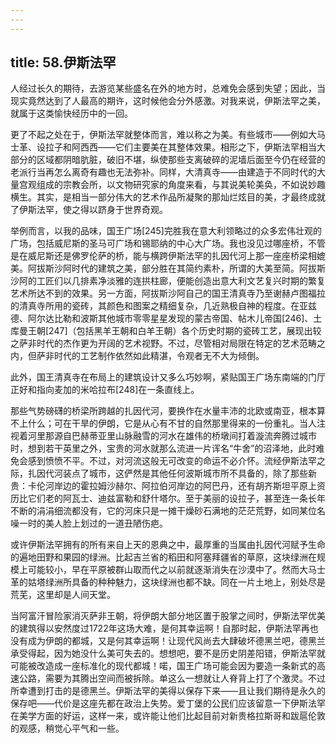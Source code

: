 ```yaml
---
---
---
```

title: 58.伊斯法罕
---




人经过长久的期待，去游览某些盛名在外的地方时，总难免会感到失望；因此，当现实竟然达到了人最高的期许，这时候他会分外感激。对我来说，伊斯法罕之美，就属于这类愉快经历中的一回。

更了不起之处在于，伊斯法罕就整体而言，难以称之为美。有些城市——例如大马士革、设拉子和阿西西——它们主要美在其整体效果。相形之下，伊斯法罕相当大部分的区域都阴暗肮脏，破旧不堪，纵使那些支离破碎的泥墙后面至今仍在经营的老派行当再怎么离奇有趣也无法弥补。同样，大清真寺——由建造于不同时代的大量宫观组成的宗教会所，以文物研究家的角度来看，与其说美轮美奂，不如说妙趣横生。其实，是相当一部分伟大的艺术作品所凝聚的那灿烂炫目的美，才最终成就了伊斯法罕，使之得以跻身于世界奇观。

举例而言，以我的品味，国王广场[245]完胜我在意大利领略过的众多宏伟壮观的广场，包括威尼斯的圣马可广场和锡耶纳的中心大广场。我也没见过哪座桥，不管是在威尼斯还是佛罗伦萨的桥，能与横跨伊斯法罕的扎因代河上那一座座桥梁相媲美。阿拔斯沙阿时代的建筑之美，部分胜在其简约素朴，所谓的大美至简。阿拔斯沙阿的工匠们以几排素净淡雅的连拱柱廊，便能创造出意大利文艺复兴时期的繁复艺术所达不到的效果。另一方面，阿拔斯沙阿自己的国王清真寺乃至谢赫卢图福拉的清真寺所用的瓷砖，其颜色和图案之精细复杂，几近熟极自神的程度。在亚兹德、阿尔达比勒和波斯其他城市零零星星发现的蒙古帝国、帖木儿帝国[246]、土库曼王朝[247]（包括黑羊王朝和白羊王朝）各个历史时期的瓷砖工艺，展现出较之萨非时代的杰作更为开阔的艺术视野。不过，尽管相对局限在特定的艺术范畴之内，但萨非时代的工艺制作依然如此精湛，令观者无不大为倾倒。

此外，国王清真寺在布局上的建筑设计又多么巧妙啊，紧贴国王广场东南端的门厅正好和指向麦加的米哈拉布[248]在一条直线上。

那些气势磅礴的桥梁所跨越的扎因代河，要换作在水量丰沛的北欧或南亚，根本算不上什么；可在干旱的伊朗，它是从心有不甘的自然那里得来的一份重礼。当人注视着河里那源自巴赫蒂亚里山脉融雪的河水在雄伟的桥墩间打着漩流奔腾过城市时，想到若干英里之外，宝贵的河水就那么流进一片诨名“牛舍”的沼泽地，此时难免会感到愤愤不平。不过，对河流这般无可改变的命运不必介怀。流经伊斯法罕之际，扎因代河装点了城市，这俨然是其他任何波斯城市所不具备的，除了那些新贵：卡伦河岸边的霍拉姆沙赫尔、阿拉伯河岸边的阿巴丹，还有胡齐斯坦平原上资历比它们老的阿瓦士、迪兹富勒和舒什塔尔。至于美丽的设拉子，甚至连一条长年不断的涓涓细流都没有，它的河床只是一摊干燥砂石满地的茫茫荒野，如同某位名噪一时的美人脸上划过的一道丑陋伤疤。

或许伊斯法罕拥有的所有来自上天的恩典之中，最厚重的当属由扎因代河赋予生命的遍地田野和果园的绿洲。比起吉兰省的稻田和阿塞拜疆省的草原，这块绿洲在规模上可能较小，早在平原被群山取而代之以前就逐渐消失在沙漠中了。然而大马士革的姑塔绿洲所具备的种种魅力，这块绿洲也都不缺。同在一片土地上，别处尽是荒芜，这里却是人间天堂。

当阿富汗冒险家消灭萨非王朝，将伊朗大部分地区置于股掌之间时，伊斯法罕优美的建筑得以安然度过1722年这场大难，是何其幸运啊！自那时起，伊斯法罕再也没有成为伊朗的都城，又是何其幸运啊！让现代风尚去大肆破坏德黑兰吧，德黑兰承受得起，因为她没什么美可失去的。想想吧，要不是历史阴差阳错，伊斯法罕就可能被改造成一座标准化的现代都城！喏，国王广场可能会因为要造一条新式的高速公路，需要为其腾出空间而被拆除。单这么一想就让人脊背上打了个激灵。不过所幸遭到打击的是德黑兰。伊斯法罕的美得以保存下来——且让我们期待是永久的保存吧——代价是这座先都在政治上失势。爱丁堡的公民们应该留意一下伊斯法罕在美学方面的好运，这样一来，或许能让他们比起目前对新贵格拉斯哥和跋扈伦敦的观感，稍觉心平气和一些。